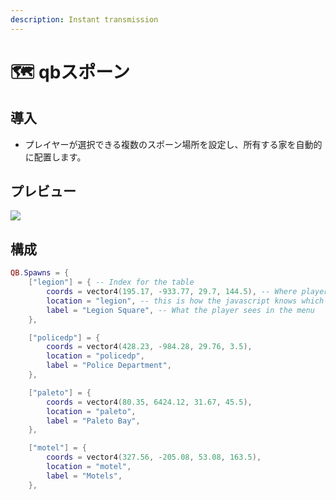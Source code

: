 ```yaml
---
description: Instant transmission
---
```


# 🗺 qbスポーン

## 導入

- プレイヤーが選択できる複数のスポーン場所を設定し、所有する家を自動的に配置します。

## プレビュー

![](/.gitbook/assets/qb-spawn.png)

## 構成

```lua
QB.Spawns = {
    ["legion"] = { -- Index for the table
        coords = vector4(195.17, -933.77, 29.7, 144.5), -- Where player spawns
        location = "legion", -- this is how the javascript knows which you picked
        label = "Legion Square", -- What the player sees in the menu
    },

    ["policedp"] = {
        coords = vector4(428.23, -984.28, 29.76, 3.5),
        location = "policedp",
        label = "Police Department",
    },

    ["paleto"] = {
        coords = vector4(80.35, 6424.12, 31.67, 45.5),
        location = "paleto",
        label = "Paleto Bay",
    },

    ["motel"] = {
        coords = vector4(327.56, -205.08, 53.08, 163.5),
        location = "motel",
        label = "Motels",
    },
```
